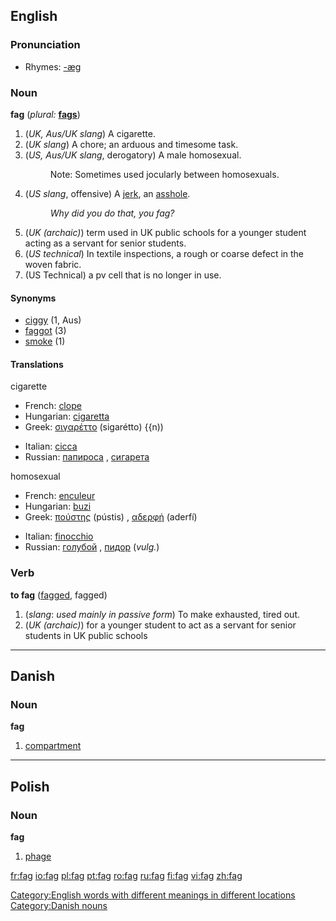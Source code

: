 ==English==

===Pronunciation===
*Rhymes: [[Rhymes:English:-æɡ|-æɡ]]

===Noun===

'''fag'''  (''plural:'' '''[[fags]]''')
# (''UK, Aus/UK slang'') A cigarette.
# (''UK slang'') A chore; an arduous and timesome task.
# (''US, Aus/UK slang'', derogatory) A male homosexual.
#:Note: Sometimes used jocularly between homosexuals.
# (''US slang'', offensive) A [[jerk]], an [[asshole]].
#: ''Why did you do that, you fag?''
# (''UK (archaic)'') term used in UK public schools for a younger student acting as a servant for senior students.
# (''US technical'') In textile inspections, a rough or coarse defect in the woven fabric.
#(US Technical) a pv cell that is no longer in use.

====Synonyms====
*[[ciggy]] (1, Aus)
*[[faggot]] (3)
*[[smoke]] (1)

====Translations====
;cigarette
{{top}}
*French: [[clope]] {{f}}
*Hungarian: [[cigaretta]]
*Greek: [[σιγαρέττο]] (sigarétto) {{n))
{{mid}}
*Italian: [[cicca]] {{f}}
*Russian: [[папироса]] {{f}}, [[сигарета]] {{f}}
{{bottom}}

;homosexual
{{top}}
*French: [[enculeur]] {{m}}
*Hungarian: [[buzi]]
*Greek: [[πούστης]] (pústis) {{m}}, [[αδερφή]] (aderfí) {{f}}
{{mid}}
*Italian: [[finocchio]] {{m}}
*Russian: [[голубой]] {{m}}, [[пидор]] (''vulg.'') {{m}}
{{bottom}}

===Verb===
'''to fag''' ([[fagged]], fagged)
# (''slang'': ''used mainly in passive form'') To make exhausted, tired out.
# (''UK (archaic)'') for a younger student to act as a servant for senior students in UK public schools

[[Category:English words with different meanings in different locations]]


----

==Danish==

===Noun===
'''fag'''

# [[compartment]]

----

==Polish==

===Noun===
'''fag''' {{m}}

# [[phage]]

[[Category:Danish nouns]]

[[fr:fag]]
[[io:fag]]
[[pl:fag]]
[[pt:fag]]
[[ro:fag]]
[[ru:fag]]
[[fi:fag]]
[[vi:fag]]
[[zh:fag]]